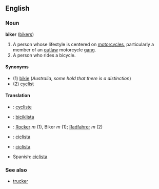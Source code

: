 ==English==
===Noun===
'''biker''' ([[bikers]])

#A person whose lifestyle is centered on [[motorcycle]]s, particularly a member of an [[outlaw]] motorcycle [[gang]].
#A person who rides a bicycle.

====Synonyms====
*(1) [[bikie]] (''Australia'', ''some hold that there is a distinction'')
*(2) [[cyclist]]

====Translation====
*{{fr}}: [[cycliste]]
*{{hu}}: [[biciklista]]
*{{de}}: [[Rocker]] ''m'' (1), Biker ''m'' (1); [[Radfahrer]] ''m'' (2)
*{{it}}: [[ciclista]]
*{{pt}}: [[ciclista]]
*Spanish: [[ciclista]]

===See also===
*[[trucker]]
